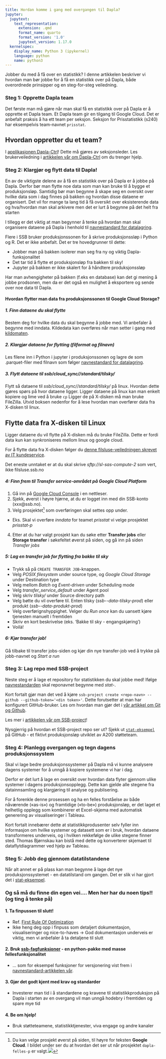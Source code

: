 ```yaml
---
title: Hordan komme i gang med overgangen til Dapla?
jupyter:
  jupytext:
    text_representation:
      extension: .qmd
      format_name: quarto
      format_version: '1.0'
      jupytext_version: 1.17.0
  kernelspec:
    display_name: Python 3 (ipykernel)
    language: python
    name: python3
---
```


Jobber du med å få over en statistikk? 
I denne artikkelen beskriver vi hvordan man bør jobbe for å få en statistikk over på Dapla, både overordnede prinsipper og en steg-for-steg veiledning.

### Steg 1: Opprette Dapla team

Det første man må gjøre når man skal få en statistikk over på Dapla er å opprette et Dapla team. Et Dapla team gir en tilgang til Google Cloud. Det er anbefalt praksis å ha ett team per seksjon. Seksjon for Prisstatistikk (s240) har eksempelvis team-navnet `prisstat`.

::: {.callout-tip}
# Hvordan oppretter du et team?
I [applikasjonen Dapla-Ctrl](https://dapla-ctrl.intern.ssb.no/)! Dette må gjøres av seksjonsleder. Les brukerveiledning i [artikkelen vår om Dapla-Ctrl](https://manual.dapla.ssb.no/statistikkere/dapla-ctrl.html#opprette-team) om du trenger hjelp.
:::

### Steg 2: Klargjør og flytt data til Dapla!

En av de viktigste delene av å få en statistikk over på Dapla er å jobbe på Dapla. Derfor bør man flytte noe data som man kan bruke til å bygge et produksjonsløp. Samtidig bør man begynne å skape seg en oversikt over hvilke data som i dag finnes på bakken og hvordan disse dataene er organisert. Det vil for mange ta lang tid å få oversikt over eksisterende data og hva/hvordan man skal arkivere men det er lurt å begynne på det helt fra starten

I tillegg er det viktig at man begynner å tenke på hvordan man skal organisere dataene på Dapla i henhold til [navnestandard for datalagring](https://manual.dapla.ssb.no/statistikkere/navnestandard.html#mappestruktur).

Flere i SSB bruker produksjonssonen for å skrive produksjonssløp i Python og R. Det er ikke anbefalt. Det er tre hovedgrunner til dette:

* Jobber man på bakken isolerer man seg fra ny og viktig Dapla-funksjonalitet
* Det tar tid å flytte et produksjonsløp fra bakken til sky!
* Jupyter på bakken er ikke skalert for å håndtere produksjonssløp

Har man avhengigheter på bakken (f.eks en database) kan det gi mening å jobbe prodsonen, men da er det også en mulighet å eksportere og sende over noe data til Dapla.



:::{.callout-note collapse=true}
#### Hvordan flytter man data fra produksjonssonen til Google Cloud Storage?

##### 1. Finn dataene du skal flytte

Bestem deg for hvilke data du skal begynne å jobbe med. Vi anbefaler å begynne med inndata. Kildedata kan overføres når man setter i gang med [kildomaten](kildomaten.qmd).

##### 2. Klargjør dataene for flytting (filformat og filnavn)

Les filene inn i Python i jupyter i produksjonssonen og lagre de som .parquet-filer med filnavn som følger [navnestandard for datalagring](navnestandard.qmd).

##### 3. Flytt dataene til ssb/cloud_sync/<dapla-team>/standard/tilsky/

Flytt så dataene til *ssb/cloud_sync/<dapla-team>/standard/tilsky/* på linux.
Hvordan dette gjøres spørs på hvor dataene ligger. Ligger dataene på linux kan man enkelt kopiere og lime ved å bruke `cp`
Ligger de på X-disken må man bruke FileZilla. Utvid boksen nedenfor for å lese hvordan man overfører data fra X-disken til linux.

:::{.callout-tip collapse=true}
# Flytte data fra X-disken til Linux

Ligger dataene du vil flytte på X-disken må du bruke FileZilla. Dette er fordi data kun kan synkroniseres mellom linux og google cloud.

For å flytte data fra X-disken følger du [denne filsluse-veiledningen skrevet av IT kundeservice](https://ssbno.sharepoint.com/sites/IT-service/SitePages/Bruk-av-filsluse.aspx?web=1).

Det eneste unntaket er at du skal skrive *sftp://sl-sas-compute-2* som vert, ikke filsluse.ssb.no

:::

##### 4: Finn frem til Transfer service-området på Google Cloud Platform

1. Gå inn på [Google Cloud Console](https://console.cloud.google.com) i en nettleser.
2. Sjekk, øverst i høyre hjørne, at du er logget inn med din SSB-konto (xxx@ssb.no).
3. Velg prosjektet^[Du kan velge prosjekt øverst på siden, til høyre for teksten **Google Cloud**. I bildet under ser du at hvordan det ser ut når prosjektet `dapla-felles-p` er valgt.![](../images/gcc-project-selector.png){fig-alt="Diagram av mapper i prodsonen og bøtter på Dapla, og hvordan overføringene kan skje mellom de."}] som overføringen skal settes opp under.

* Eks. Skal vi overføre *inndata* for teamet *prisstat* vi velge prosjektet *prisstat-p*

4. Etter at du har valgt prosjekt kan du søke etter **Transfer jobs** eller **Storage transfer** i søkefeltet øverst på siden, og gå inn på siden *Transfer jobs*


##### 5: Lag en transfer job for flytting fra bakke til sky

* Trykk så på `CREATE TRANSFER JOB`-knappen.
* Velg *POSIX filesystem* under source type, og *Google Cloud Storage* under Destination type
* Velg mellom *Batch* og *Event-driven* under Scheduling mode
* Velg *transfer_service_default* under Agent pool
* Velg skriv  *tilsky/* under Source directory path
* Velg bøtte du vil overføre til. Enten tilsky (*ssb-<team-navn>-data-tilsky-prod*) eller produkt (*ssb-<team-navn>-data-produkt-prod*)
* Velg overførignshyppighet. Velger du *Run once* kan du uansett kjøre tjenesten manuelt i fremtiden
* Skriv en kort beskrivelse (eks. 'Bakke til sky - engangskjøring')
* Voilà! 

##### 6: Kjør transfer job!

Gå tilbake til transfer jobs-siden og kjør din nye transfer-job ved å trykke på jobb-navnet og *Start a run*
:::

### Steg 3: Lag repo med SSB-project

Neste steg er å lage et repository for statistikken du skal jobbe med! Ifølge [navnestandarden](https://manual.dapla.ssb.no/statistikkere/navnestandard.html#mappestruktur) skal reponavnet begynne med *stat-*.

Kort fortalt gjør man det ved å kjøre `ssb-project create <repo-navn> --github --github-token='<din token>'`. Dette forutsetter at man har konfigurert GitHub-bruker. Les om hvordan man gjør det i [vår artikkel om Git og Github]().

Les mer i [artikkelen vår om SSB-project](ssb-project.qmd)!

::: {.callout-tip}
Nysgjerrig på hvordan et SSB-project repo ser ut? Sjekk ut [`stat-eksempel`](https://github.com/statisticsnorway/stat-eksempel) på GitHub - et fiktivt produksjonsløp utviklet av A200 støtteteam.
:::

### Steg 4: Planlegg overgangen og tegn dagens produksjonssystem

Skal vi lage bedre produksjonssystemer på Dapla må vi kunne analysere dagens systemer for å unngå å kopiere systemene vi har i dag.

Derfor er det lurt å lage en oversikt over hvordan data flyter gjennom ulike systemer i dagens produksjonsopplegg. Dette kan gjelde alle stegene fra datainnsamling og klargjøring til analyse og publisering. 
 
For å forenkle denne prosessen og ha en felles forståelse av både nåværende («as-is») og framtidige («to-be») produksjonsløp, er det laget et helhetlig opplegg som kombinerer et Excel-skjema med automatisk generering av visualiseringer i Tableau.
 
Kort fortalt innebærer dette at statistikkprodusenter selv fyller inn informasjon om hvilke systemer og datasett som er i bruk, hvordan dataene transformeres underveis, og i hvilken rekkefølge de ulike stegene finner sted. Thomas Bjørnskau kan bistå med dette og konverterer skjemaet til dataflytdiagrammer ved hjelp av Tableau.

### Steg 5: Jobb deg gjennom datatilstandene 

Når alt annet er på plass kan man begynne å lage det nye produksjonssystemet - en datatilstand om gangen. Det er slik vi har gjort det i [stat-eksempel](https://github.com/statisticsnorway/stat-eksempel).

### Og så må du finne din egen vei.... Men her har du noen tips!! (og ting å tenke på)

#### 1. Ta finpussen til slutt!

* Ref. [First Rule Of Optimization](https://wiki.c2.com/?FirstRuleOfOptimization)
* Ikke heng deg opp i finpuss som detaljert dokumentasjon, visualiseringer og nice-to-haves
    -> God dokumentasjon underveis er viktig, men vi anbefaler å ta detaljene til slutt

#### 2. Bruk [ssb-fagfunksjoner](https://github.com/statisticsnorway/ssb-fagfunksjoner) - en python-pakke med masse fellesfunksjonalitet

* ... som for eksempel funksjoner for versjonering vist frem i [navnestandard-artikkelen vår](navnestandard.qmd).

#### 3. Gjør det godt kjent med krav og standarder

* Investerer man tid i å standardene og kravene til statistikkproduksjon på Dapla i starten av en overgang vil man unngå hodebry i fremtiden og spare mye tid

#### 4. Be om hjelp!

* Bruk støtteteamene, statistikktjenester, viva engage og andre kanaler